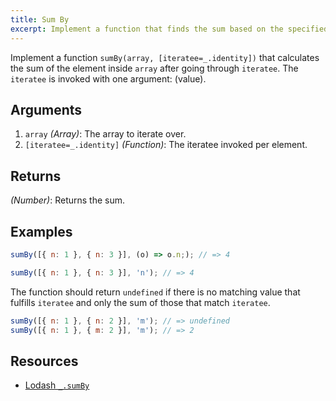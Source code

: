 ```yaml
---
title: Sum By
excerpt: Implement a function that finds the sum based on the specified criteria.
---
```


Implement a function `sumBy(array, [iteratee=_.identity])` that calculates the sum of the element inside `array` after going through `iteratee`. The `iteratee` is invoked with one argument: (value).

## Arguments

1. `array` _(Array)_: The array to iterate over.
1. `[iteratee=_.identity]` _(Function)_: The iteratee invoked per element.

## Returns

_(Number)_: Returns the sum.

## Examples

```js
sumBy([{ n: 1 }, { n: 3 }], (o) => o.n;); // => 4

sumBy([{ n: 1 }, { n: 3 }], 'n'); // => 4
```

The function should return `undefined` if there is no matching value that fulfills `iteratee` and only the sum of those that match `iteratee`.

```js
sumBy([{ n: 1 }, { n: 2 }], 'm'); // => undefined
sumBy([{ n: 1 }, { m: 2 }], 'm'); // => 2
```

## Resources

- [Lodash `_.sumBy`](https://lodash.com/docs/#sumBy)
